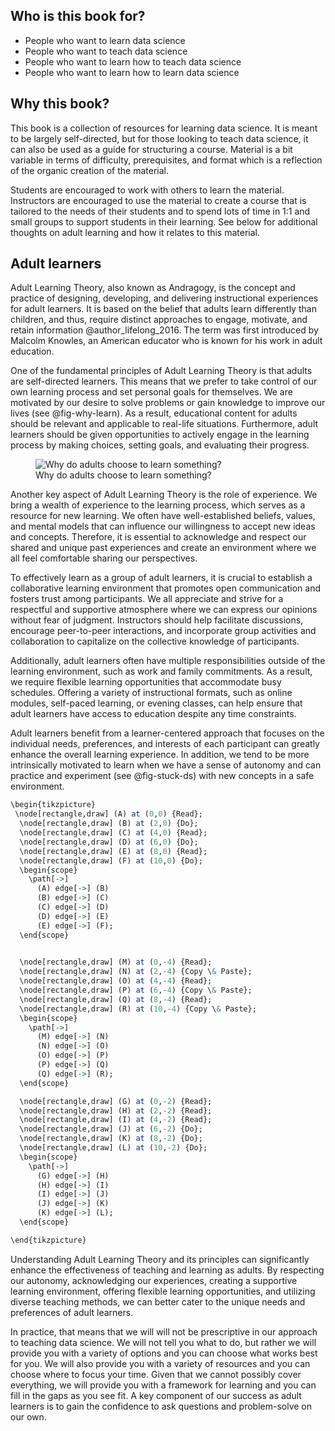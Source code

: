 
## Who is this book for?

* People who want to learn data science
* People who want to teach data science
* People who want to learn how to teach data science
* People who want to learn how to learn data science

## Why this book?

This book is a collection of resources for learning data science. It is meant to 
be largely self-directed, but for those looking to teach data science, it can
also be used as a guide for structuring a course. Material is a bit variable 
in terms of difficulty, prerequisites, and format which is a reflection of the
organic creation of the material.

Students are encouraged to work with others to learn the material. Instructors 
are encouraged to use the material to create a course that is tailored to the
needs of their students and to spend lots of time in 1:1 and small groups
to support students in their learning. See below for additional thoughts on 
adult learning and how it relates to this material.

## Adult learners

Adult Learning Theory, also known as Andragogy, is the concept and practice of
designing, developing, and delivering instructional experiences for adult
learners. It is based on the belief that adults learn differently than
children, and thus, require distinct approaches to engage, motivate, and retain
information @author_lifelong_2016. The term was first introduced by Malcolm Knowles, an American
educator who is known for his work in adult education.

One of the fundamental principles of Adult Learning Theory is that adults are
self-directed learners. This means that we prefer to take control of our
own learning process and set personal goals for themselves. We are motivated
by our desire to solve problems or gain knowledge to improve our lives (see @fig-why-learn). As
a result, educational content for adults should be relevant and applicable to
real-life situations. Furthermore, adult learners should be given opportunities
to actively engage in the learning process by making choices, setting goals,
and evaluating their progress.

![Why do adults choose to learn something?](images/why_learn.png){#fig-why-learn}

Another key aspect of Adult Learning Theory is the role of experience. We
bring a wealth of experience to the learning process, which serves as a
resource for new learning. We often have well-established beliefs, values,
and mental models that can influence our willingness to accept new ideas and
concepts. Therefore, it is essential to acknowledge and respect our shared and unique past
experiences and create an environment where we all feel comfortable sharing
our perspectives.

To effectively learn as a group of adult learners, it is crucial to establish a collaborative
learning environment that promotes open communication and fosters trust among
participants. We all appreciate and strive for a respectful and supportive atmosphere
where we can express our opinions without fear of judgment. Instructors
should help facilitate discussions, encourage peer-to-peer interactions, and
incorporate group activities and collaboration to capitalize on the collective
knowledge of participants.

Additionally, adult learners often have multiple responsibilities outside of
the learning environment, such as work and family commitments. As a result,
we require flexible learning opportunities that accommodate busy
schedules. Offering a variety of instructional formats, such as online modules,
self-paced learning, or evening classes, can help ensure that adult learners
have access to education despite any time constraints.

Adult learners benefit from a learner-centered approach that focuses on
the individual needs, preferences, and interests of each participant can
greatly enhance the overall learning experience. In addition, we tend to 
be more intrinsically motivated to learn when we have a sense of autonomy and
can practice and experiment (see @fig-stuck-ds) with new concepts in a safe environment. 

```r
\begin{tikzpicture}
 \node[rectangle,draw] (A) at (0,0) {Read};
  \node[rectangle,draw] (B) at (2,0) {Do};
  \node[rectangle,draw] (C) at (4,0) {Read};
  \node[rectangle,draw] (D) at (6,0) {Do};
  \node[rectangle,draw] (E) at (8,0) {Read};
  \node[rectangle,draw] (F) at (10,0) {Do};
  \begin{scope}
    \path[->] 
      (A) edge[->] (B)
      (B) edge[->] (C)
      (C) edge[->] (D)
      (D) edge[->] (E)
      (E) edge[->] (F);
  \end{scope}
 

  \node[rectangle,draw] (M) at (0,-4) {Read};
  \node[rectangle,draw] (N) at (2,-4) {Copy \& Paste};
  \node[rectangle,draw] (O) at (4,-4) {Read};
  \node[rectangle,draw] (P) at (6,-4) {Copy \& Paste};
  \node[rectangle,draw] (Q) at (8,-4) {Read};
  \node[rectangle,draw] (R) at (10,-4) {Copy \& Paste};
  \begin{scope}
    \path[->] 
      (M) edge[->] (N)
      (N) edge[->] (O)
      (O) edge[->] (P)
      (P) edge[->] (Q)
      (Q) edge[->] (R);
  \end{scope}

  \node[rectangle,draw] (G) at (0,-2) {Read};
  \node[rectangle,draw] (H) at (2,-2) {Read};
  \node[rectangle,draw] (I) at (4,-2) {Read};
  \node[rectangle,draw] (J) at (6,-2) {Do};
  \node[rectangle,draw] (K) at (8,-2) {Do};
  \node[rectangle,draw] (L) at (10,-2) {Do};
  \begin{scope}
    \path[->] 
      (G) edge[->] (H)
      (H) edge[->] (I)
      (I) edge[->] (J)
      (J) edge[->] (K)
      (K) edge[->] (L);
  \end{scope}

\end{tikzpicture}
```



Understanding Adult Learning Theory and its 
principles can significantly enhance the effectiveness
of teaching and learning as adults. By respecting our autonomy, acknowledging our
experiences, creating a supportive learning environment, offering flexible
learning opportunities, and utilizing diverse teaching methods, we can
better cater to the unique needs and preferences of adult learners.

In practice, that means that we will will not be prescriptive in our approach
to teaching data science. We will not tell you what to do, but rather we will
provide you with a variety of options and you can choose what works best for
you. We will also provide you with a variety of resources and you can choose where
to focus your time. Given that we cannot possibly cover everything, we will
provide you with a framework for learning and you can fill in the gaps as you
see fit. A key component of our success as adult learners is to gain the confidence
to ask questions and problem-solve on our own. 

